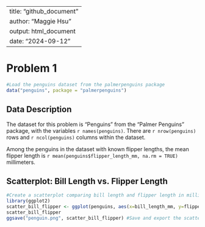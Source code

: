 
---
title: "github_document"
author: "Maggie Hsu"
output: html_document
date: "2024-09-12"
---

# Problem 1
```r
#Load the penguins dataset from the palmerpenguins package
data("penguins", package = "palmerpenguins")
```
## Data Description
The dataset for this problem is "Penguins" from the "Palmer Penguins" package, with the variables `r names(penguins) `. There are `r nrow(penguins)` rows and `r ncol(penguins)` columns within the dataset. 

Among the penguins in the dataset with known flipper lengths, the mean flipper length is `r mean(penguins$flipper_length_mm, na.rm = TRUE)` millimeters.

## Scatterplot: Bill Length vs. Flipper Length
```r
#Create a scatterplot comparing bill length and flipper length in millimeters.
library(ggplot2)
scatter_bill_flipper <- ggplot(penguins, aes(x=bill_length_mm, y=flipper_length_mm, color=species))+geom_point()
scatter_bill_flipper
ggsave("penguin.png", scatter_bill_flipper) #Save and export the scatterplot as a PNG
```